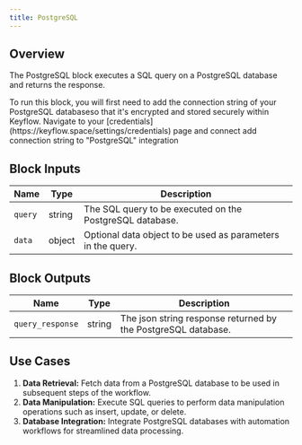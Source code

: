 ```yaml
---
title: PostgreSQL
---
```


## Overview

The PostgreSQL block executes a SQL query on a PostgreSQL database and returns the response.

<Note>
  To run this block, you will first need to add the connection string of your
  PostgreSQL databaseso that it's encrypted and stored securely within Keyflow.
  Navigate to your [credentials](https://keyflow.space/settings/credentials)
  page and connect add connection string to "PostgreSQL" integration
</Note>

## Block Inputs

| Name    | Type   | Description                                                 |
| ------- | ------ | ----------------------------------------------------------- |
| `query` | string | The SQL query to be executed on the PostgreSQL database.    |
| `data`  | object | Optional data object to be used as parameters in the query. |

## Block Outputs

| Name             | Type   | Description                                                   |
| ---------------- | ------ | ------------------------------------------------------------- |
| `query_response` | string | The json string response returned by the PostgreSQL database. |

## Use Cases

1. **Data Retrieval:** Fetch data from a PostgreSQL database to be used in subsequent steps of the workflow.
2. **Data Manipulation:** Execute SQL queries to perform data manipulation operations such as insert, update, or delete.
3. **Database Integration:** Integrate PostgreSQL databases with automation workflows for streamlined data processing.
